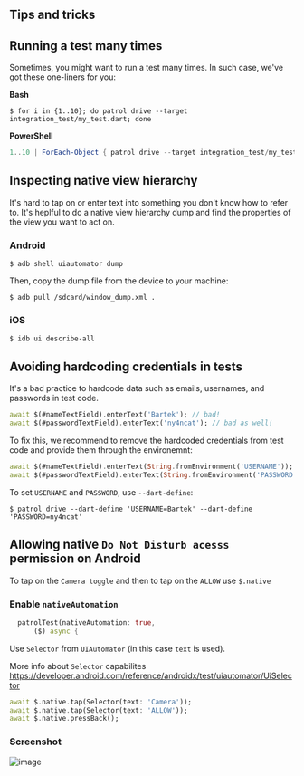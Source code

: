 ## Tips and tricks

## Running a test many times

Sometimes, you might want to run a test many times. In such case, we've got
these one-liners for you:

**Bash**

```console
$ for i in {1..10}; do patrol drive --target integration_test/my_test.dart; done
```

**PowerShell**

```powershell
1..10 | ForEach-Object { patrol drive --target integration_test/my_test.dart }
```

## Inspecting native view hierarchy

It's hard to tap on or enter text into something you don't know how to refer to.
It's heplful to do a native view hierarchy dump and find the properties of the
view you want to act on.

### Android

```console
$ adb shell uiautomator dump
```

Then, copy the dump file from the device to your machine:

```console
$ adb pull /sdcard/window_dump.xml .
```

### iOS

```console
$ idb ui describe-all
```

## Avoiding hardcoding credentials in tests

It's a bad practice to hardcode data such as emails, usernames, and passwords in
test code.

```dart
await $(#nameTextField).enterText('Bartek'); // bad!
await $(#passwordTextField).enterText('ny4ncat'); // bad as well!
```

To fix this, we recommend to remove the hardcoded credentials from test code and
provide them through the environemnt:

```dart
await $(#nameTextField).enterText(String.fromEnvironment('USERNAME'));
await $(#passwordTextField).enterText(String.fromEnvironment('PASSWORD'));
```

To set `USERNAME` and `PASSWORD`, use `--dart-define`:

```console
$ patrol drive --dart-define 'USERNAME=Bartek' --dart-define 'PASSWORD=ny4ncat'
```

## Allowing native `Do Not Disturb acesss` permission on Android

To tap on the `Camera toggle` and then to tap on the `ALLOW` use `$.native`

### Enable `nativeAutomation`
```dart
  patrolTest(nativeAutomation: true,
      ($) async {
```
Use `Selector` from `UIAutomator` (in this case `text` is used). 

More info about `Selector` capabilites https://developer.android.com/reference/androidx/test/uiautomator/UiSelector

```dart
await $.native.tap(Selector(text: 'Camera'));
await $.native.tap(Selector(text: 'ALLOW'));
await $.native.pressBack();
```
### Screenshot
![image](https://user-images.githubusercontent.com/10289319/194897313-849b8b84-df7a-4bf3-9b06-bb2782876d03.png)
